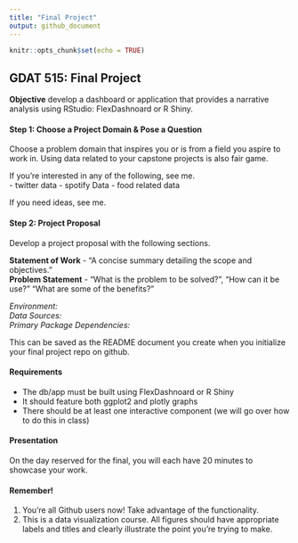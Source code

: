 ```yaml
---
title: "Final Project"
output: github_document
---
```


```r
knitr::opts_chunk$set(echo = TRUE)
```

## GDAT 515: Final Project
**Objective** develop a dashboard or application that provides a narrative analysis using RStudio: 
FlexDashnoard or R Shiny.

#### Step 1: Choose a Project Domain & Pose a Question
Choose a problem domain that inspires you or is from a field you aspire to work in. Using data related to your capstone projects is also fair game.    

If you're interested in any of the following, see me.   
- twitter data
- spotify Data
- food related data

If you need ideas, see me.

#### Step 2: Project Proposal   
Develop a project proposal with the following sections. 

**Statement of Work** - "A concise summary detailing the scope and objectives."   
**Problem Statement** - "What is the problem to be solved?", "How can it be use?" "What are some of the benefits?"

*Environment:*     
*Data Sources:*      
*Primary Package Dependencies:*  

This can be saved as the README document you create when you initialize your final project repo on github.

#### Requirements
- The db/app must be built using FlexDashnoard or R Shiny
- It should feature both ggplot2 and plotly graphs 
- There should be at least one interactive component (we will go over how to do this in class)

#### Presentation
On the day reserved for the final, you will each have 20 minutes to showcase your work. 

#### Remember!
 1. You're all Github users now! Take advantage of the functionality.   
 2. This is a data visualization course. All figures should have appropriate labels and titles and clearly illustrate the point you're trying to make. 